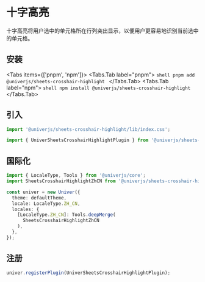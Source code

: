 
# 十字高亮

<BadgeGroup values={[UniverTypes.SHEET]} value={UniverTypes.SHEET} />

十字高亮将用户选中的单元格所在行列突出显示，以便用户更容易地识别当前选中的单元格。

## 安装

<Tabs items={['pnpm', 'npm']}>
  <Tabs.Tab label="pnpm">
    ```shell
    pnpm add @univerjs/sheets-crosshair-highlight
    ```
  </Tabs.Tab>
  <Tabs.Tab label="npm">
    ```shell
    npm install @univerjs/sheets-crosshair-highlight
    ```
  </Tabs.Tab>
</Tabs>

## 引入

```typescript
import '@univerjs/sheets-crosshair-highlight/lib/index.css';

import { UniverSheetsCrosshairHighlightPlugin } from '@univerjs/sheets-crosshair-highlight';
```

## 国际化

```typescript
import { LocaleType, Tools } from '@univerjs/core';
import SheetsCrosshairHighlightZhCN from '@univerjs/sheets-crosshair-highlight/locale/zh-CN';

const univer = new Univer({
  theme: defaultTheme,
  locale: LocaleType.ZH_CN,
  locales: {
    [LocaleType.ZH_CN]: Tools.deepMerge(
      SheetsCrosshairHighlightZhCN 
    ),
  },
});
```

## 注册

```typescript
univer.registerPlugin(UniverSheetsCrosshairHighlightPlugin);
```
